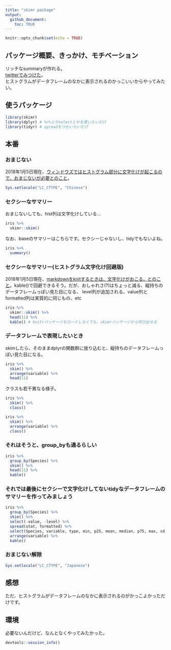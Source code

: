 ---
title: "skimr package"
output:
  github_document:
    toc: TRUE
---

```{r setup, include=FALSE}
knitr::opts_chunk$set(echo = TRUE)
```

## パッケージ概要、きっかけ、モチベーション
リッチなsummaryが作れる。  
[twitterでみつけた](https://twitter.com/d4tagirl/status/949055803465588736)。  
ヒストグラムがデータフレームのなかに表示されるのかっこいいからやってみたい。

## 使うパッケージ
```{r message=FALSE, warning=FALSE}
library(skimr)
library(dplyr) # %>%とかselectとかを使いたいだけ
library(tidyr) # spreadをつかいたいだけ
```

## 本番

### おまじない
2018年1月5日現在、[ウィンドウズではヒストグラム部分に文字化けが起こるので、おまじないが必要とのこと](https://github.com/ropenscilabs/skimr/blob/master/README.md#limitations-of-current-version)。
```{r}
Sys.setlocale("LC_CTYPE", "Chinese")
```

### セクシーなサマリー
おまじないしても、hist列は文字化けしている…
```{r}
iris %>%
  skimr::skim()
```

なお、baseのサマリーはこちらです。セクシーじゃないし、tidyでもないよね。
```{r}
iris %>% 
  summary()
```

### セクシーなサマリー(ヒストグラム文字化け回避版)
2018年1月5日現在、[markdownをknitするときは、文字化けがおこる、とのこと](https://github.com/ropenscilabs/skimr/blob/master/README.md#printing-spark-histograms-and-line-graphs-in-knitted-documents)。kable()で回避できるそう。だが、おしゃれさ(?)はちょっと減る、縦持ちのデータフレームっぽい見た目になる、 level列が追加される、value列とformatted列は実質的に同じもの、etc
```{r}
iris %>%
  skimr::skim() %>% 
  head(11) %>% 
  kable() # knitrパッケージをロードしなくても、skimrパッケージから呼び出せる
```

### データフレームで表現したいとき
skimしたら、そのままdplyrの関数群に放り込むと、縦持ちのデータフレームっぽい見た目になる。
```{r}
iris %>%
  skim() %>%
  arrange(variable) %>% 
  head(11)
```

クラスも若干異なる様子。
```{r}
iris %>%
  skim() %>%
  class()

iris %>%
  skim() %>%
  arrange(variable) %>% 
  class()
```

### それはそうと、group_byも通るらしい
```{r}
iris %>%
  group_by(Species) %>% 
  skim() %>% 
  head(11) %>% 
  kable()
```

### それでは最後にセクシーで文字化けしてないtidyなデータフレームのサマリーを作ってみましょう
```{r}
iris %>%
  group_by(Species) %>% 
  skim() %>%
  select(-value, -level) %>% 
  spread(stat, formatted) %>%
  select(Species, variable, type, min, p25, mean, median, p75, max, sd, hist, everything()) %>% 
  arrange(variable) %>% 
  kable()
```

### おまじない解除
```{r}
Sys.setlocale("LC_CTYPE", "Japanese")
```

## 感想
ただ、ヒストグラムがデータフレームのなかに表示されるのがかっこよかっただけです。

## 環境
必要ないんだけど、なんとなくやってみたかった。
```{r}
devtools::session_info()
```

